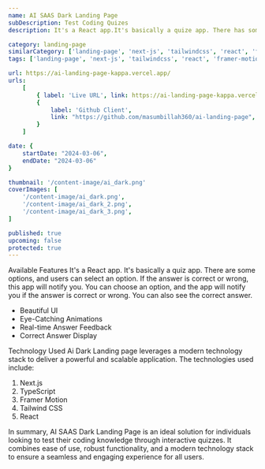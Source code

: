 ```yaml
---
name: AI SAAS Dark Landing Page
subDescription: Test Coding Quizes
description: It's a React app.It's basically a quize app. There has some options and user can select an option. If answer is correct or wrong this app will notify you. You can choose option and app will be notify you this answer is correct or wrong. You can see correct answer also.

category: landing-page
similarCategory: ['landing-page', 'next-js', 'tailwindcss', 'react', 'framer-motion']
tags: ['landing-page', 'next-js', 'tailwindcss', 'react', 'framer-motion']

url: https://ai-landing-page-kappa.vercel.app/
urls:
    [
        { label: 'Live URL', link: https://ai-landing-page-kappa.vercel.app/ },
        {
            label: 'Github Client',
            link: "https://github.com/masumbillah360/ai-landing-page",
        }
    ]

date: {
    startDate: "2024-03-06",
    endDate: "2024-03-06"
}

thumbnail: '/content-image/ai_dark.png'
coverImages: [
    '/content-image/ai_dark.png',
    '/content-image/ai_dark_2.png',
    '/content-image/ai_dark_3.png',
]

published: true
upcoming: false
protected: true
---
```


<Heading typo="h2">Available Features</Heading>
<Paragraph>
     It's a React app. It's basically a quiz app. There are some options, and users can select an option. If the answer is correct or wrong, this app will notify you. You can choose an option, and the app will notify you if the answer is correct or wrong. You can also see the correct answer.
</Paragraph>
 <ul> <li>Beautiful UI</li> <li>Eye-Catching Animations</li> <li>Real-time Answer Feedback</li> <li>Correct Answer Display</li> </ul>

<Heading typo="h2">Technology Used</Heading>
<Paragraph>
    Ai Dark Landing page leverages a modern technology stack to deliver a powerful and
    scalable application. The technologies used include:
</Paragraph>
<ol> <li>Next.js</li> <li>TypeScript</li> <li>Framer Motion</li> <li>Tailwind CSS</li> <li>React</li> </ol>

<Paragraph> In summary, AI SAAS Dark Landing Page is an ideal solution for individuals looking to test their coding knowledge through interactive quizzes. It combines ease of use, robust functionality, and a modern technology stack to ensure a seamless and engaging experience for all users. </Paragraph>
